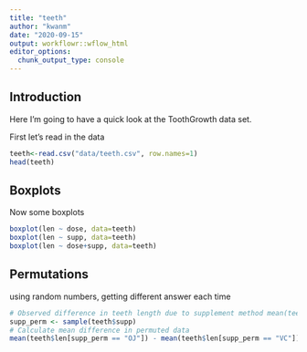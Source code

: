 ```yaml
---
title: "teeth"
author: "kwanm"
date: "2020-09-15"
output: workflowr::wflow_html
editor_options:
  chunk_output_type: console
---
```


## Introduction

Here I'm going to have a quick look at the ToothGrowth data set.

First let's read in the data
```r
teeth<-read.csv("data/teeth.csv", row.names=1)
head(teeth)
```

## Boxplots

Now some boxplots
```r
boxplot(len ~ dose, data=teeth)
boxplot(len ~ supp, data=teeth)
boxplot(len ~ dose+supp, data=teeth)
```

## Permutations
using random numbers, getting different answer each time

```r
# Observed difference in teeth length due to supplement method mean(teeth$len[teeth$supp == "OJ"]) - mean(teeth$len[teeth$supp == "VC"]) # Per/mute the observations
supp_perm <- sample(teeth$supp)
# Calculate mean difference in permuted data
mean(teeth$len[supp_perm == "OJ"]) - mean(teeth$len[supp_perm == "VC"])
```

